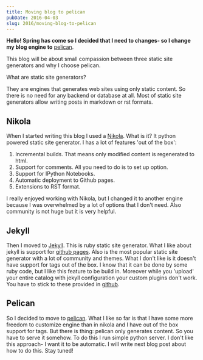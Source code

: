 ```yaml
---
title: Moving blog to pelican
pubDate: 2016-04-03
slug: 2016/moving-blog-to-pelican
---
```



**Hello! Spring has come so I decided that I need to changes- so I
change my blog engine to** [pelican](http://blog.getpelican.com/).

This blog will be about small compassion between three static site
generators and why I choose pelican.

What are static site generators?

They are engines that generates web sites using only static
content. So there is no need for any backend or database at all. Most of
static site generators allow writing posts in markdown or rst formats.

## Nikola

<BlogPostImage src="2016-04-03-nikola" alt="Nikola logo" />

When I started writing this blog I used a
[Nikola](https://getnikola.com/). What is it? It python powered static
site generator. I has a lot of features 'out of the box':

1.  Incremental builds. That means only modified content is regenerated
    to html.
2.  Support for comments. All you need to do is to set up option.
3.  Support for IPython Notebooks.
4.  Automatic deployment to Github pages.
5.  Extensions to RST format.

I really enjoyed working with Nikola, but I changed it to another engine
because I was overwhelmed by a lot of options that I don't need. Also
community is not huge but it is very helpful.

## Jekyll

<BlogPostImage src="2016-04-03-jekyll" alt="Jekyll logo" />

Then I moved to [Jekyll](https://jekyllrb.com/). This is ruby static
site generator. What I like about jekyll is support for [github
pages](https://pages.github.com/). Also is the most popular static site
generator with a lot of community and themes. What I don't like is it
doesn't have support for tags out of the box. I know that it can be done
by some ruby code, but I like this feature to be build in. Moreover
while you 'upload' your entire catalog with jekyll configuration your
custom plugins don't work. You have to stick to these provided in
[github](https://pages.github.com/versions/).

## Pelican

<BlogPostImage src="2016-04-03-pelican" alt="Pelican logo" />

So I decided to move to [pelican](http://blog.getpelican.com/). What I
like so far is that I have some more freedom to customize engine than in
nikola and I have out of the box support for tags. But there is thing:
pelican only generates content. So you have to serve it somehow. To do
this I run simple python server. I don't like this approach- I want it
to be automatic. I will write next blog post about how to do this. Stay
tuned!
